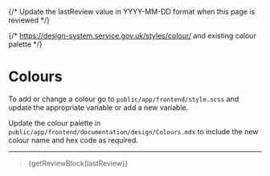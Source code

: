 
{/* Update the lastReview value in YYYY-MM-DD format when this page is reviewed */}

{/* https://design-system.service.gov.uk/styles/colour/ and existing colour palette */}

<Meta title="Design/Colours" />

# Colours

To add or change a colour go to `public/app/frontend/style.scss` and update the appropriate variable or add a new variable.

Update the colour palette in `public/app/frontend/documentation/design/Colours.mdx` to include the new colour name and hex code as required.

---

<ColorPalette>
    <ColorItem
        title="Brand"
        colors={{ '--justice-primary-purple': '#5a5c92' }}
    />
    <ColorItem
        title="Primary"
        colors={{
            '--justice-primary-black': '#0b0c0c',
            '--justice-primary-grey': '#d7d7d7',
            '--justice-primary-white': '#fff',
        }}
    />
    <ColorItem
        title="Secondary"
        colors={{
            '--justice-secondary-grey': '#7e7e74',
            '--justice-secondary-dark-grey': '#5c5c54',
            '--justice-secondary-blue': '#4e6280',
            '--justice-secondary-grey-blue': '#eff0f2',
        }}
    />
    <ColorItem
        title="Text"
        colors={{
            '--justice-text': '#0b0c0c',
            '--justice-text-secondary': '#505a5f',
        }}
    />
    <ColorItem
        title="Links"
        colors={{
            '--justice-link': '#1d70b8',
            '--justice-link-hover': '#003078',
            '--justice-link-visited': '#4c2c92',
            '--justice-link-active': '#0b0c0c',
        }}
    />
    <ColorItem
        title="Focus states"
        subtitle="Only use this colour to indicate which element is focused on. For example, when a user tabs to an element with their keyboard."
        colors={{
            '--justice-focus': '#ffdd00',
            '--justice-focus-text': '#0b0c0c',
        }}
    />
    <ColorItem
        title="Borders"
        colors={{
            '--justice-border': '#b1b4b6',
            '--justice-border-input': '#0b0c0c',
        }}
    />
    <ColorItem
        title="Error"
        subtitle="Use for error messages"
        colors={{ '--justice-error': '#d4351c' }}
    />
    <ColorItem
        title="Success"
        subtitle="Use for success messages"
        colors={{ '--justice-success': '#00703c' }}
    />
</ColorPalette>

> {getReviewBlock(lastReview)}